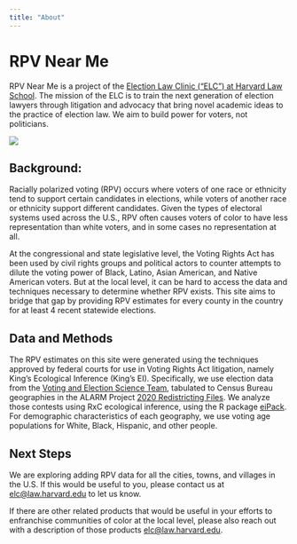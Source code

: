 ```yaml
---
title: "About"
---
```


# RPV Near Me

RPV Near Me is a project of the [Election Law Clinic (“ELC”) at Harvard Law School](https://www.hlselectionlaw.org/). The mission of the ELC is to train the next generation of election lawyers through litigation and advocacy that bring novel academic ideas to the practice of election law. We aim to build power for voters, not politicians. 

![](elc.png)

## Background:

Racially polarized voting (RPV) occurs where voters of one race or ethnicity tend to support certain candidates in elections, while voters of another race or ethnicity support different candidates. Given the types of electoral systems used across the U.S., RPV often causes voters of color to have less representation than white voters, and in some cases no representation at all.  

At the congressional and state legislative level, the Voting Rights Act has been used by civil rights groups and political actors to counter attempts to dilute the voting power of Black, Latino, Asian American, and Native American voters. But at the local level, it can be hard to access the data and techniques necessary to determine whether RPV exists. This site aims to bridge that gap by providing RPV estimates for every county in the country for at least 4 recent statewide elections. 

## Data and Methods 

The RPV estimates on this site were generated using the techniques approved by federal courts for use in Voting Rights Act litigation, namely King’s Ecological Inference (King’s EI). Specifically, we use election data from the [Voting and Election Science Team](https://dataverse.harvard.edu/dataverse/electionscience), tabulated to Census Bureau geographies in the ALARM Project [2020 Redistricting Files](https://alarm-redist.github.io/posts/2021-08-10-census-2020/). We analyze those contests using RxC ecological inference, using the R package [eiPack](http:/ /www.olivialau.org/software/eiPack.html). For demographic characteristics of each geography, we use voting age populations for White, Black, Hispanic, and other people.

## Next Steps 

We are exploring adding RPV data for all the cities, towns, and villages in the U.S. If this would be useful to you, please contact us at [elc@law.harvard.edu](mailto:elc@law.harvard.edu) to let us know.  

If there are other related products that would be useful in your efforts to enfranchise communities of color at the local level, please also reach out with a description of those products [elc@law.harvard.edu](mailto:elc@law.harvard.edu). 
